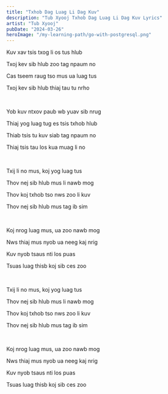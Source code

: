 ```yaml
---
title: "Txhob Dag Luag Li Dag Kuv"
description: "Tub Xyooj Txhob Dag Luag Li Dag Kuv Lyrics"
artist: "Tub Xyooj"
pubDate: "2024-03-26"
heroImage: "/my-learning-path/go-with-postgresql.png"
---
```


Kuv xav tsis txog li os tus hlub

Txoj kev sib hlub zoo tag npaum no

Cas tseem raug tso mus ua luag tus

Txoj kev sib hlub thiaj tau tu nrho

<br />

Yob kuv ntxov paub wb yuav sib nrug

Thiaj yog luag tug es tsis txhob hlub

Thiab tsis tu kuv siab tag npaum no

Thiaj tsis tau los kua muag li no

<br />

Txij li no mus, koj yog luag tus

Thov nej sib hlub mus li nawb mog

Thov koj txhob tso nws zoo li kuv

Thov nej sib hlub mus tag ib sim

<br />

Koj nrog luag mus, ua zoo nawb mog

Nws thiaj mus nyob ua neeg kaj nrig

Kuv nyob tsaus nti los puas

Tsuas luag thisb koj sib ces zoo

<br />

Txij li no mus, koj yog luag tus

Thov nej sib hlub mus li nawb mog

Thov koj txhob tso nws zoo li kuv

Thov nej sib hlub mus tag ib sim

<br />

Koj nrog luag mus, ua zoo nawb mog

Nws thiaj mus nyob ua neeg kaj nrig

Kuv nyob tsaus nti los puas

Tsuas luag thisb koj sib ces zoo
